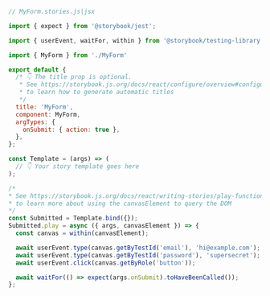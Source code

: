 ```js
// MyForm.stories.js|jsx

import { expect } from '@storybook/jest';

import { userEvent, waitFor, within } from '@storybook/testing-library';

import { MyForm } from './MyForm'

export default {
  /* 👇 The title prop is optional.
   * See https://storybook.js.org/docs/react/configure/overview#configure-story-loading
   * to learn how to generate automatic titles
   */
  title: 'MyForm',
  component: MyForm,
  argTypes: {
    onSubmit: { action: true },
  },
};

const Template = (args) => (
  // 👇 Your story template goes here
);

/*
* See https://storybook.js.org/docs/react/writing-stories/play-function#working-with-the-canvas
* to learn more about using the canvasElement to query the DOM
*/
const Submitted = Template.bind({});
Submitted.play = async ({ args, canvasElement }) => {
  const canvas = within(canvasElement);

  await userEvent.type(canvas.getByTestId('email'), 'hi@example.com');
  await userEvent.type(canvas.getByTestId('password'), 'supersecret');
  await userEvent.click(canvas.getByRole('button'));

  await waitFor(() => expect(args.onSubmit).toHaveBeenCalled());
};
```

